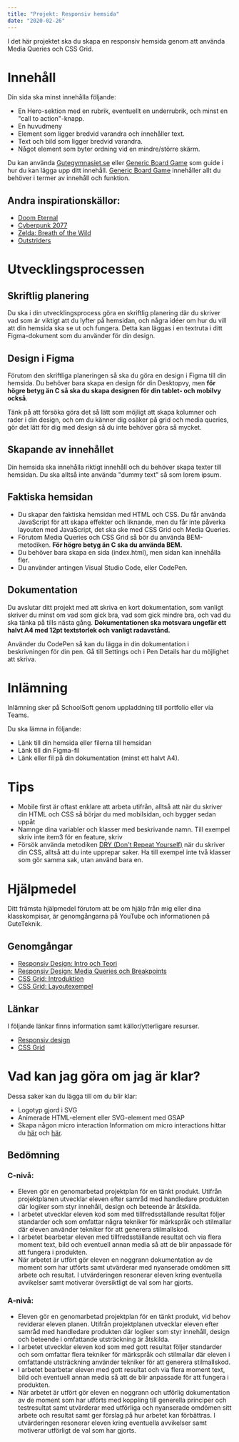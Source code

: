 ```yaml
---
title: "Projekt: Responsiv hemsida"
date: "2020-02-26"
---
```


I det här projektet ska du skapa en responsiv hemsida genom att använda Media Queries och CSS Grid.

# Innehåll
Din sida ska minst innehålla följande:
- En Hero-sektion med en rubrik, eventuellt en underrubrik, och minst en "call to action"-knapp.
- En huvudmeny
- Element som ligger bredvid varandra och innehåller text.
- Text och bild som ligger bredvid varandra.
- Något element som byter ordning vid en mindre/större skärm.

Du kan använda [Gutegymnasiet.se](https://gutegymnasiet.se/) eller [Generic Board Game](https://ft-responsive.netlify.app/) som guide i hur du kan lägga upp ditt innehåll. [Generic Board Game](https://ft-responsive.netlify.app/) innehåller allt du behöver i termer av innehåll och funktion.

## Andra inspirationskällor:
- [Doom Eternal](https://bethesda.net/en/game/doom)
- [Cyberpunk 2077](https://www.cyberpunk.net/se/en/)
- [Zelda: Breath of the Wild](https://www.zelda.com/breath-of-the-wild/)
- [Outstriders](https://outriders.square-enix-games.com/en-us/)

# Utvecklingsprocessen

## Skriftlig planering
Du ska i din utvecklingsprocess göra en skriftlig planering där du skriver vad som är viktigt att du lyfter på hemsidan, och några idéer om hur du vill att din hemsida ska se ut och fungera. Detta kan läggas i en textruta i ditt Figma-dokument som du använder för din design.

## Design i Figma
Förutom den skriftliga planeringen så ska du göra en design i Figma till din hemsida. Du behöver bara skapa en design för din Desktopvy, men **för högre betyg än C så ska du skapa designen för din tablet- och mobilvy också**.

Tänk på att försöka göra det så lätt som möjligt att skapa kolumner och rader i din design, och om du känner dig osäker på grid och media queries, gör det lätt för dig med design så du inte behöver göra så mycket.

## Skapande av innehållet
Din hemsida ska innehålla riktigt innehåll och du behöver skapa texter till hemsidan. Du ska alltså inte använda "dummy text" så som lorem ipsum.

## Faktiska hemsidan
- Du skapar den faktiska hemsidan med HTML och CSS. Du får använda JavaScript för att skapa effekter och liknande, men du får inte påverka layouten med JavaScript, det ska ske med CSS Grid och Media Queries.
- Förutom Media Queries och CSS Grid så bör du använda BEM-metodiken. **För högre betyg än C ska du använda BEM.**
- Du behöver bara skapa en sida (index.html), men sidan kan innehålla fler.
- Du använder antingen Visual Studio Code, eller CodePen.

## Dokumentation
Du avslutar ditt projekt med att skriva en kort dokumentation, som vanligt skriver du minst om vad som gick bra, vad som gick mindre bra, och vad du ska tänka på tills nästa gång. **Dokumentationen ska motsvara ungefär ett halvt A4 med 12pt textstorlek och vanligt radavstånd.**

<Notice>

Använder du CodePen så kan du lägga in din dokumentation i beskrivningen för din pen. Gå till Settings och i Pen Details har du möjlighet att skriva.

</Notice>

# Inlämning
Inlämning sker på SchoolSoft genom uppladdning till portfolio eller via Teams.

Du ska lämna in följande:
- Länk till din hemsida eller filerna till hemsidan
- Länk till din Figma-fil
- Länk eller fil på din dokumentation (minst ett halvt A4).

# Tips
- Mobile first är oftast enklare att arbeta utifrån, alltså att när du skriver din HTML och CSS så börjar du med mobilsidan, och bygger sedan uppåt
- Namnge dina variabler och klasser med beskrivande namn. Till exempel skriv inte item3 för en feature, skriv 
- Försök använda metodiken [DRY (Don't Repeat Yourself)](https://www.youtube.com/watch?v=0px6YH-cauQ) när du skriver din CSS, alltså att du inte upprepar saker. Ha till exempel inte två klasser som gör samma sak, utan använd bara en.

# Hjälpmedel
Ditt främsta hjälpmedel förutom att be om hjälp från mig eller dina klasskompisar, är genomgångarna på YouTube och informationen på GuteTeknik.

## Genomgångar
- [Responsiv Design: Intro och Teori](https://www.youtube.com/watch?v=WWnmQdaHYAc)
- [Responsiv Design: Media Queries och Breakpoints](https://www.youtube.com/watch?v=_U5eTVb0vyY)
- [CSS Grid: Introduktion](https://www.youtube.com/watch?v=QUozc9PFXNI)
- [CSS Grid: Layoutexempel](https://www.youtube.com/watch?v=OJo8gCHVODc)

## Länkar
I följande länkar finns information samt källor/ytterligare resurser.

- [Responsiv design](https://guteteknik.netlify.app/webb2/responsiv/intro)
- [CSS Grid](https://guteteknik.netlify.app/webb2/grid/intro)

# Vad kan jag göra om jag är klar?
Dessa saker kan du lägga till om du blir klar:

- Logotyp gjord i SVG
- Animerade HTML-element eller SVG-element med GSAP
- Skapa någon micro interaction
Information om micro interactions hittar du [här](https://www.youtube.com/watch?v=EN7nu8hrcN4) och [här](https://www.youtube.com/watch?v=FJ2rb1O70To).

## Bedömning

### C-nivå:

- Eleven gör en genomarbetad projektplan för en tänkt produkt. Utifrån projektplanen utvecklar eleven efter samråd med handledare produkten där logiker som styr innehåll, design och beteende är åtskilda.
-  I arbetet utvecklar eleven kod som med tillfredsställande resultat följer standarder och som omfattar några tekniker för märkspråk och stilmallar där eleven använder tekniker för att generera stilmallskod.
-  I arbetet bearbetar eleven med tillfredsställande resultat och via flera moment text, bild och eventuell annan media så att de blir anpassade för att fungera i produkten.
- När arbetet är utfört gör eleven en noggrann dokumentation av de moment som har utförts samt utvärderar med nyanserade omdömen sitt arbete och resultat. I utvärderingen resonerar eleven kring eventuella avvikelser samt motiverar översiktligt de val som har gjorts.

### A-nivå:
- Eleven gör en genomarbetad projektplan för en tänkt produkt, vid behov reviderar eleven planen. Utifrån projektplanen utvecklar eleven efter samråd med handledare produkten där logiker som styr innehåll, design och beteende i omfattande utsträckning är åtskilda.
-  I arbetet utvecklar eleven kod som med gott resultat följer standarder och som omfattar flera tekniker för märkspråk och stilmallar där eleven i omfattande utsträckning använder tekniker för att generera stilmallskod.
-  I arbetet bearbetar eleven med gott resultat och via flera moment text, bild och eventuell annan media så att de blir anpassade för att fungera i produkten.
- När arbetet är utfört gör eleven en noggrann och utförlig dokumentation av de moment som har utförts med koppling till generella principer och testresultat samt utvärderar med utförliga och nyanserade omdömen sitt arbete och resultat samt ger förslag på hur arbetet kan förbättras. I utvärderingen resonerar eleven kring eventuella avvikelser samt motiverar utförligt de val som har gjorts.